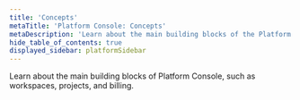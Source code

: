 ```yaml
---
title: 'Concepts'
metaTitle: 'Platform Console: Concepts'
metaDescription: 'Learn about the main building blocks of the Platform Console.'
hide_table_of_contents: true
displayed_sidebar: platformSidebar
---
```


<TopBlock>

Learn about the main building blocks of Platform Console, such as workspaces, projects, and billing.

<Subsections depth="4" />

</TopBlock>
